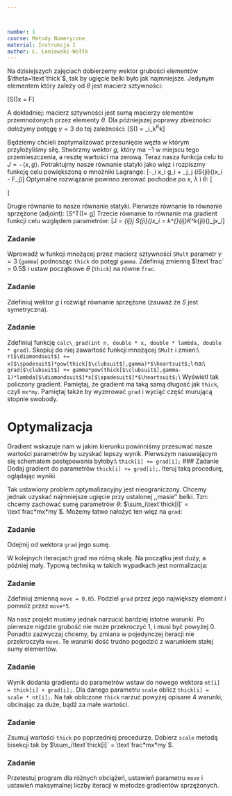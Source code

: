 ```yaml
---



number: 1
course: Metody Numeryczne
material: Instrukcja 1
author: Ł. Łaniewski-Wołłk
---
```


Na dzisiejszych zajęciach dobierzemy wektor grubości elementów $\theta=\text`thick`$, tak by ugięcie belki było jak najmniejsze. Jedynym elementem który zależy od $\theta$ jest macierz sztywności:

\[S(\theta)x = F\]

A dokładniej: macierz sztywności jest sumą macierzy elementów przemnożonych przez elementy $\theta$. Dla późniejszej poprawy zbieżności dołożymy potęgę $\gamma=3$ do tej zależności:
\[S(\theta) = \sum_i\theta_k^\gamma K^k\]

Będziemy chcieli zoptymalizować przesunięcie węzła w którym przyłożyliśmy siłę. Stwórzmy wektor $g$, który ma $-1$ w miejscu tego przemieszczenia, a resztę wartości ma zerową. Teraz nasza funkcja celu to $J = -\langle x, g \rangle$. Potraktujmy nasze równanie statyki jako więz i rozpiszmy funkcję celu powiększoną o mnożniki Lagrange:
\[-\sum_i x_i g_i  + \sum_j\lambda_j (\sum_iS_{ji}(\theta)x_i - F_j)\]
Optymalne rozwiązanie powinno zerować pochodne po $x$, $\lambda$ i $\theta$:
\[\begin{cases}
-g_i + \sum_j\lambda_j S_{ji} (\theta) &= 0\\
\sum_i S_{ji}(\theta)x_i - F_j &= 0\\
\sum_{ij}\lambda_j \pr{\theta_k}S_{ji}(\theta)x_i &= 0
\end{cases}\]

Drugie równanie to nasze równanie statyki. Pierwsze równanie to równanie sprzężone (adjoint):
\[S^T(\theta)\lambda = g\]
Trzecie równanie to równanie ma gradient funkcji celu względem parametrów:
\[\frac{d}{d\theta_k}J = \sum_{ij}\lambda_j \pr{\theta_k}S_{ji}(\theta)x_i = \gamma\theta_k^{\gamma-1}\sum_{ij}K^k_{ji}(\theta)\lambda_jx_i\]

### Zadanie
Wprowadź w funkcji mnożącej przez macierz sztywności `SMult` parametr $\gamma=3$ (`gamma`) podnosząc `thick` do potęgi `gamma`. Zdefiniuj zmienną $\text`frac` = 0.5$ i ustaw początkowe $\theta$ (`thick`) na równe `frac`. 


### Zadanie
Zdefiniuj wektor $g$ i rozwiąż równanie sprzężone (zauważ że $S$ jest symetryczna).


### Zadanie
Zdefiniuj funkcję `calc\_grad(int n, double * x, double * lambda, double * grad)`. Skopiuj do niej zawartość funkcji mnożącej `SMult` i zmień:\\
`r[$\diamondsuit$] += x[$\spadesuit$]*pow(thick[$\clubsuit$],gamma)*$\heartsuit$;`\\
na:\\
`grad[$\clubsuit$] += gamma*pow(thick[$\clubsuit$],gamma-1)*lambda[$\diamondsuit$]*x[$\spadesuit$]*$\heartsuit$;`\\
Wyświetl tak policzony gradient. Pamiętaj, że gradient ma taką samą długość jak `thick`, czyli `mx*my`. Pamiętaj także by wyzerować `grad` i wyciąć część murującą stopnie swobody.



# Optymalizacja

Gradient wskazuje nam w jakim kierunku powinniśmy przesuwać nasze wartości parametrów by uzyskać lepszy wynik. Pierwszym nasuwającym się schematem postępowania byłoby:\\
`thick[i] += grad[i]; `
### Zadanie
Dodaj gradient do parametrów `thick[i] += grad[i];`. Iteruj taką procedurę, oglądając wyniki.


Tak ustawiony problem optymalizacyjny jest nieograniczony. Chcemy jednak uzyskać najmniejsze ugięcie przy ustalonej ,,masie'' belki. Tzn: chcemy zachować sumę parametrów $\theta$: $\sum_i\text`thick[i]` = \text`frac*mx*my`$. Możemy łatwo nałożyć ten więz na `grad`:

### Zadanie
Odejmij od wektora `grad` jego sumę.


W kolejnych iteracjach grad ma różną skalę. Na początku jest duży, a później mały. Typową techniką w takich wypadkach jest normalizacja:

### Zadanie
Zdefiniuj zmienną `move = 0.05`. Podziel `grad` przez jego największy element i pomnóż przez `move*5`.


Na nasz projekt musimy jednak narzucić bardziej istotne warunki. Po pierwsze nigdzie grubość nie może przekroczyć $1$, i musi być powyżej $0$. Ponadto zazwyczaj chcemy, by zmiana w pojedynczej iteracji nie przekroczyła `move`. Te warunki dość trudno pogodzić z warunkiem stałej sumy elementów. 

### Zadanie
Wynik dodania gradientu do parametrów wstaw do nowego wektora `nt[i] = thick[i] + grad[i];`. Dla danego parametru `scale` oblicz `thick[i] = scale * nt[i];`. Na tak obliczone `thick` narzuć powyżej opisane 4 warunki, obcinając za duże, bądź za małe wartości.


### Zadanie
Zsumuj wartości `thick` po poprzedniej procedurze. Dobierz `scale` metodą bisekcji tak by $\sum_i\text`thick[i]` = \text`frac*mx*my`$.


### Zadanie
Przetestuj program dla różnych obciążeń, ustawień parametru `move` i ustawień maksymalnej liczby iteracji w metodze gradientów sprzężonych.



